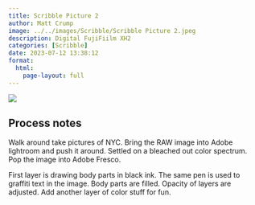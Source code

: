 ```yaml
---
title: Scribble Picture 2
author: Matt Crump
image: ../../images/Scribble/Scribble Picture 2.jpeg
description: Digital FujiFiilm XH2
categories: [Scribble]
date: 2023-07-12 13:38:12
format:
  html:
    page-layout: full
---
```


![](../../images/Scribble/Scribble Picture 2.jpeg)

## Process notes

Walk around take pictures of NYC. Bring the RAW image into Adobe lightroom and push it around. Settled on a bleached out color spectrum. Pop the image into Adobe Fresco.

First layer is drawing body parts in black ink. The same pen is used to graffiti text in the image. Body parts are filled. Opacity of layers are adjusted. Add another layer of color stuff for fun.

